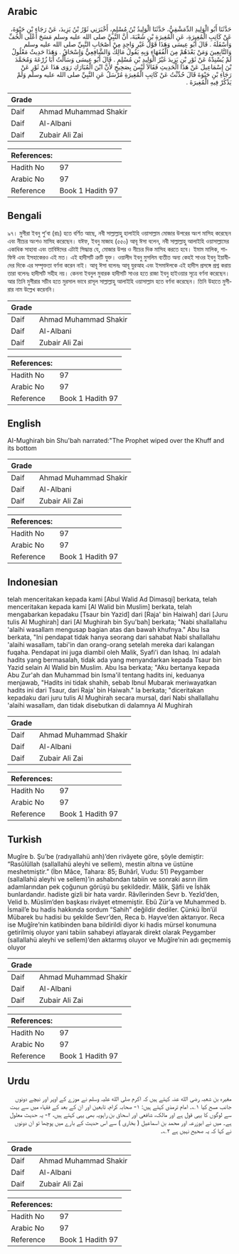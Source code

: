 ## Arabic


<div dir="rtl" lang="ar" style={{fontSize:'larger',backgroundColor:'#f8f9fa',padding:20}}>
حَدَّثَنَا أَبُو الْوَلِيدِ الدِّمَشْقِيُّ، حَدَّثَنَا الْوَلِيدُ بْنُ مُسْلِمٍ، أَخْبَرَنِي ثَوْرُ بْنُ يَزِيدَ، عَنْ رَجَاءِ بْنِ حَيْوَةَ، عَنْ كَاتِبِ الْمُغِيرَةِ، عَنِ الْمُغِيرَةِ بْنِ شُعْبَةَ، أَنَّ النَّبِيَّ صلى الله عليه وسلم مَسَحَ أَعْلَى الْخُفِّ وَأَسْفَلَهُ ‏.‏ قَالَ أَبُو عِيسَى وَهَذَا قَوْلُ غَيْرِ وَاحِدٍ مِنْ أَصْحَابِ النَّبِيِّ صلى الله عليه وسلم وَالتَّابِعِينَ وَمَنْ بَعْدَهُمْ مِنَ الْفُقَهَاءِ وَبِهِ يَقُولُ مَالِكٌ وَالشَّافِعِيُّ وَإِسْحَاقُ ‏.‏ وَهَذَا حَدِيثٌ مَعْلُولٌ لَمْ يُسْنِدْهُ عَنْ ثَوْرِ بْنِ يَزِيدَ غَيْرُ الْوَلِيدِ بْنِ مُسْلِمٍ ‏.‏ قَالَ أَبُو عِيسَى وَسَأَلْتُ أَبَا زُرْعَةَ وَمُحَمَّدَ بْنَ إِسْمَاعِيلَ عَنْ هَذَا الْحَدِيثِ فَقَالاَ لَيْسَ بِصَحِيحٍ لأَنَّ ابْنَ الْمُبَارَكِ رَوَى هَذَا عَنْ ثَوْرٍ عَنْ رَجَاءِ بْنِ حَيْوَةَ قَالَ حُدِّثْتُ عَنْ كَاتِبِ الْمُغِيرَةِ مُرْسَلٌ عَنِ النَّبِيِّ صلى الله عليه وسلم وَلَمْ يَذْكُرْ فِيهِ الْمُغِيرَةَ ‏.‏
</div>
<div style={{backgroundColor:'#f8f9fa',padding:20, marginBottom: 10}}><table> <thead> <tr> <th>Grade</th> <th></th> </tr> </thead> <tbody> <tr><td>Daif</td><td>Ahmad Muhammad Shakir</td></tr><tr><td>Daif</td><td>Al-Albani</td></tr><tr><td>Daif</td><td>Zubair Ali Zai</td></tr></tbody></table><table> <thead> <tr> <th>References:</th> <th></th> </tr> </thead> <tbody><tr><td>Hadith No</td><td>97</td></tr><tr><td>Arabic No</td><td>97</td></tr><tr><td>Reference</td><td>Book 1 Hadith 97</td></tr></tbody></table></div>

## Bengali


<div dir="ltr" lang="bn" style={{fontSize:'larger',backgroundColor:'#f8f9fa',padding:20}}>
৯৭। মুগীরা ইবনু শু’বা (রাঃ) হতে বর্ণিত আছে, নবী সাল্লাল্লাহু হালাইহি ওয়াসাল্লাম মোজার উপরের অংশ মাসিহ করেছেন এবং নীচের অংশও মাসিহ করেছেন। যঈফ, ইবনু মাজাহ (৫৫০) আবূ ঈসা বলেন, নবী সাল্লাল্লাহু আলাইহি ওয়াসাল্লামের একাধিক সাহাবা এবং তাবিঈদের এটাই সিদ্ধান্ত যে, মোজার উপর ও নীচের দিক মাসিহ করতে হবে। ইমাম মালিক, শাফিঈ এবং ইসহাকেরও এই মত। এই হাদীসটি ত্রুটি যুক্ত। ওয়ালীদ ইবনু মুসলিম ব্যতীত অন্য কেহই সাওর ইবনু ইয়াযীদের দিকে এর সম্পৃক্ততা বর্ণনা করেন নাই। আবূ ঈসা বলেনঃ আবূ যুরআহ এবং ইসমাঈলকে এই হাদীস প্রসঙ্গে প্রশ্ন করায় তারা বলেনঃ হাদীসটি সহীহ নয়। কেননা ইবনুল মুবারক হাদীসটি সাওর হতে রাজা ইবনু হাইওয়ার সূত্রে বর্ণনা করেছেন। আর তিনি মুগীরার সচীব হতে মুরসাল ভাবে রাসূল সাল্লাল্লাহু আলাইহি ওয়াসাল্লাম হতে বর্ণনা করেছেন। তিনি উহাতে মুগীরার নাম উল্লেখ করেননি।
</div>
<div style={{backgroundColor:'#f8f9fa',padding:20, marginBottom: 10}}><table> <thead> <tr> <th>Grade</th> <th></th> </tr> </thead> <tbody> <tr><td>Daif</td><td>Ahmad Muhammad Shakir</td></tr><tr><td>Daif</td><td>Al-Albani</td></tr><tr><td>Daif</td><td>Zubair Ali Zai</td></tr></tbody></table><table> <thead> <tr> <th>References:</th> <th></th> </tr> </thead> <tbody><tr><td>Hadith No</td><td>97</td></tr><tr><td>Arabic No</td><td>97</td></tr><tr><td>Reference</td><td>Book 1 Hadith 97</td></tr></tbody></table></div>

## English


<div dir="ltr" lang="en" style={{fontSize:'larger',backgroundColor:'#f8f9fa',padding:20}}>
AI-Mughirah bin Shu'bah narrated:"The Prophet wiped over the Khuff and its bottom
</div>
<div style={{backgroundColor:'#f8f9fa',padding:20, marginBottom: 10}}><table> <thead> <tr> <th>Grade</th> <th></th> </tr> </thead> <tbody> <tr><td>Daif</td><td>Ahmad Muhammad Shakir</td></tr><tr><td>Daif</td><td>Al-Albani</td></tr><tr><td>Daif</td><td>Zubair Ali Zai</td></tr></tbody></table><table> <thead> <tr> <th>References:</th> <th></th> </tr> </thead> <tbody><tr><td>Hadith No</td><td>97</td></tr><tr><td>Arabic No</td><td>97</td></tr><tr><td>Reference</td><td>Book 1 Hadith 97</td></tr></tbody></table></div>

## Indonesian


<div dir="ltr" lang="id" style={{fontSize:'larger',backgroundColor:'#f8f9fa',padding:20}}>
telah menceritakan kepada kami [Abul Walid Ad Dimasqi] berkata, telah menceritakan kepada kami [Al Walid bin Muslim] berkata, telah mengabarkan kepadaku [Tsaur bin Yazid] dari [Raja' bin Haiwah] dari [Juru tulis Al Mughirah] dari [Al Mughirah bin Syu'bah] berkata; "Nabi shallallahu 'alaihi wasallam mengusap bagian atas dan bawah khufnya." Abu Isa berkata, "Ini pendapat tidak hanya seorang dari sahabat Nabi shallallahu 'alaihi wasallam, tabi'in dan orang-orang setelah mereka dari kalangan fuqaha. Pendapat ini juga diambil oleh Malik, Syafi'i dan Ishaq. Ini adalah hadits yang bermasalah, tidak ada yang menyandarkan kepada Tsaur bin Yazid selain Al Walid bin Muslim. Abu Isa berkata; "Aku bertanya kepada Abu Zur'ah dan Muhammad bin Isma'il tentang hadits ini, keduanya menjawab, "Hadits ini tidak shahih, sebab Ibnul Mubarak meriwayatkan hadits ini dari Tsaur, dari Raja' bin Haiwah." Ia berkata; "diceritakan kepadaku dari juru tulis Al Mughirah secara mursal, dari Nabi shallallahu 'alaihi wasallam, dan tidak disebutkan di dalamnya Al Mughirah
</div>
<div style={{backgroundColor:'#f8f9fa',padding:20, marginBottom: 10}}><table> <thead> <tr> <th>Grade</th> <th></th> </tr> </thead> <tbody> <tr><td>Daif</td><td>Ahmad Muhammad Shakir</td></tr><tr><td>Daif</td><td>Al-Albani</td></tr><tr><td>Daif</td><td>Zubair Ali Zai</td></tr></tbody></table><table> <thead> <tr> <th>References:</th> <th></th> </tr> </thead> <tbody><tr><td>Hadith No</td><td>97</td></tr><tr><td>Arabic No</td><td>97</td></tr><tr><td>Reference</td><td>Book 1 Hadith 97</td></tr></tbody></table></div>

## Turkish


<div dir="ltr" lang="tr" style={{fontSize:'larger',backgroundColor:'#f8f9fa',padding:20}}>
Mugîre b. Şu’be (radıyallahü anh)’den rivâyete göre, şöyle demiştir: “Rasûlüllah (sallallahü aleyhi ve sellem), mestin altına ve üstüne meshetmiştir.” (İbn Mâce, Tahara: 85; Buhârî, Vudu: 51) Peygamber (sallallahü aleyhi ve sellem)’in ashabından tabiin ve sonraki asrın ilim adamlarından pek çoğunun görüşü bu şekildedir. Mâlik, Şâfii ve İshâk bunlardandır. hadiste gizli bir hata vardır. Râvîlerinden Sevr b. Yezîd’den, Velid b. Müslim’den başkası rivâyet etmemiştir. Ebû Zür’a ve Muhammed b. İsmail’e bu hadis hakkında sordum “Sahih” değildir dediler. Çünkü İbn’ül Mübarek bu hadisi bu şekilde Sevr’den, Reca b. Hayve’den aktarıyor. Reca ise Muğîre’nin katibinden bana bildirildi diyor ki hadis mürsel konumuna getirilmiş oluyor yani tabiin sahabeyi atlayarak direkt olarak Peygamber (sallallahü aleyhi ve sellem)’den aktarmış oluyor ve Muğîre’nin adı geçmemiş oluyor
</div>
<div style={{backgroundColor:'#f8f9fa',padding:20, marginBottom: 10}}><table> <thead> <tr> <th>Grade</th> <th></th> </tr> </thead> <tbody> <tr><td>Daif</td><td>Ahmad Muhammad Shakir</td></tr><tr><td>Daif</td><td>Al-Albani</td></tr><tr><td>Daif</td><td>Zubair Ali Zai</td></tr></tbody></table><table> <thead> <tr> <th>References:</th> <th></th> </tr> </thead> <tbody><tr><td>Hadith No</td><td>97</td></tr><tr><td>Arabic No</td><td>97</td></tr><tr><td>Reference</td><td>Book 1 Hadith 97</td></tr></tbody></table></div>

## Urdu


<div dir="rtl" lang="ur" style={{fontSize:'larger',backgroundColor:'#f8f9fa',padding:20}}>
مغیرہ بن شعبہ رضی الله عنہ کہتے ہیں کہ اکرم صلی الله علیہ وسلم نے موزے کے اوپر اور نیچے دونوں جانب مسح کیا ۱؎۔ امام ترمذی کہتے ہیں: ۱- صحابہ کرام، تابعین اور ان کے بعد کے فقہاء میں سے بہت سے لوگوں کا یہی قول ہے اور مالک، شافعی اور اسحاق بن راہویہ بھی یہی کہتے ہیں، ۲- یہ حدیث معلول ہے۔ میں نے ابوزرعہ اور محمد بن اسماعیل ( بخاری ) سے اس حدیث کے بارے میں پوچھا تو ان دونوں نے کہا کہ یہ صحیح نہیں ہے ۲؎۔
</div>
<div style={{backgroundColor:'#f8f9fa',padding:20, marginBottom: 10}}><table> <thead> <tr> <th>Grade</th> <th></th> </tr> </thead> <tbody> <tr><td>Daif</td><td>Ahmad Muhammad Shakir</td></tr><tr><td>Daif</td><td>Al-Albani</td></tr><tr><td>Daif</td><td>Zubair Ali Zai</td></tr></tbody></table><table> <thead> <tr> <th>References:</th> <th></th> </tr> </thead> <tbody><tr><td>Hadith No</td><td>97</td></tr><tr><td>Arabic No</td><td>97</td></tr><tr><td>Reference</td><td>Book 1 Hadith 97</td></tr></tbody></table></div>